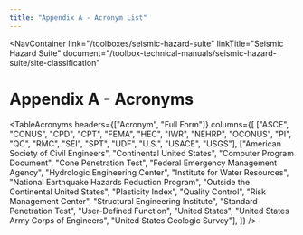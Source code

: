 ```yaml
---
title: "Appendix A - Acronym List"
---
```



<NavContainer 
  link="/toolboxes/seismic-hazard-suite"
  linkTitle="Seismic Hazard Suite"
  document="/toolbox-technical-manuals/seismic-hazard-suite/site-classification"
></NavContainer>

# Appendix A - Acronyms

<TableAcronyms 
  headers={["Acronym", "Full Form"]}
  columns={[
  ["ASCE", "CONUS", "CPD", "CPT", "FEMA", "HEC", "IWR", "NEHRP", "OCONUS", "PI", "QC", "RMC", "SEI", "SPT", "UDF", "U.S.", "USACE", "USGS"],
  ["American Society of Civil Engineers", "Continental United States", "Computer Program Document", "Cone Penetration Test",
  "Federal Emergency Management Agency", "Hydrologic Engineering Center", "Institute for Water Resources",
  "National Earthquake Hazards Reduction Program", "Outside the Continental United States", "Plasticity Index", "Quality Control",
  "Risk Management Center", "Structural Engineering Institute", "Standard Penetration Test", "User-Defined Function", "United States",
  "United States Army Corps of Engineers", "United States Geologic Survey"],
]}
/>

<CitationFootnote />
